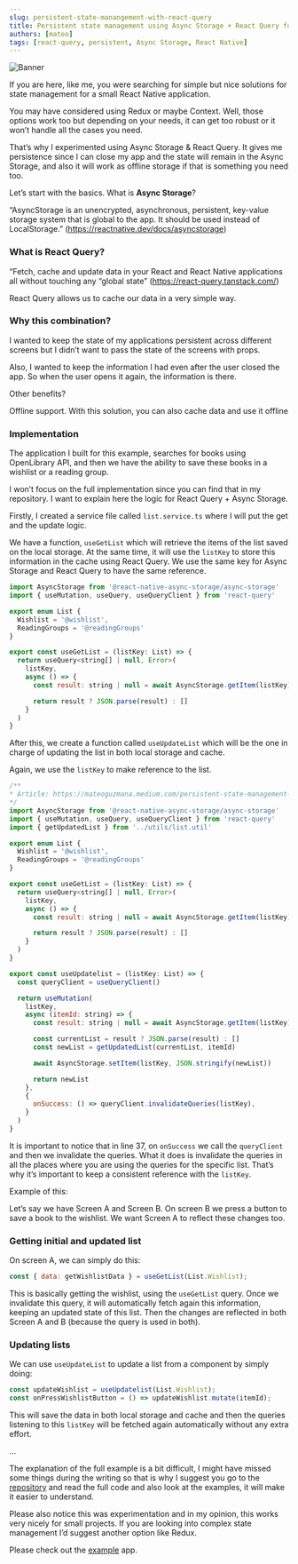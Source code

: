 ```yaml
---
slug: persistent-state-manangement-with-react-query
title: Persistent state management using Async Storage + React Query for React Native
authors: [mateo]
tags: [react-query, persistent, Async Storage, React Native]
---
```


![Banner](./img/banner.png)

If you are here, like me, you were searching for simple but nice solutions for state management for a small React Native application.

You may have considered using Redux or maybe Context. Well, those options work too but depending on your needs, it can get too robust or it won’t handle all the cases you need.

That’s why I experimented using Async Storage & React Query. It gives me persistence since I can close my app and the state will remain in the Async Storage, and also it will work as offline storage if that is something you need too.

Let’s start with the basics. What is **Async Storage**?

“AsyncStorage is an unencrypted, asynchronous, persistent, key-value storage system that is global to the app. It should be used instead of LocalStorage.” (https://reactnative.dev/docs/asyncstorage)

### What is React Query?

“Fetch, cache and update data in your React and React Native applications all without touching any “global state” (https://react-query.tanstack.com/)

React Query allows us to cache our data in a very simple way.

### Why this combination?

I wanted to keep the state of my applications persistent across different screens but I didn’t want to pass the state of the screens with props.

Also, I wanted to keep the information I had even after the user closed the app. So when the user opens it again, the information is there.

Other benefits?

Offline support. With this solution, you can also cache data and use it offline

### Implementation

The application I built for this example, searches for books using OpenLibrary API, and then we have the ability to save these books in a wishlist or a reading group.

I won’t focus on the full implementation since you can find that in my repository. I want to explain here the logic for React Query + Async Storage.

Firstly, I created a service file called `list.service.ts` where I will put the get and the update logic.

We have a function, `useGetList` which will retrieve the items of the list saved on the local storage. At the same time, it will use the `listKey` to store this information in the cache using React Query. We use the same key for Async Storage and React Query to have the same reference.

```javascript
import AsyncStorage from '@react-native-async-storage/async-storage'
import { useMutation, useQuery, useQueryClient } from 'react-query'

export enum List {
  Wishlist = '@wishlist',
  ReadingGroups = '@readingGroups'
}

export const useGetList = (listKey: List) => {
  return useQuery<string[] | null, Error>(
    listKey,
    async () => {
      const result: string | null = await AsyncStorage.getItem(listKey)

      return result ? JSON.parse(result) : []
    }
  )
}
```

After this, we create a function called `useUpdateList` which will be the one in charge of updating the list in both local storage and cache.

Again, we use the `listKey` to make reference to the list.

```javascript
/**
* Article: https://mateoguzmana.medium.com/persistent-state-management-using-async-storage-react-query-for-simple-react-native-apps-9206db073f4a
*/
import AsyncStorage from '@react-native-async-storage/async-storage'
import { useMutation, useQuery, useQueryClient } from 'react-query'
import { getUpdatedList } from '../utils/list.util'

export enum List {
  Wishlist = '@wishlist',
  ReadingGroups = '@readingGroups'
}

export const useGetList = (listKey: List) => {
  return useQuery<string[] | null, Error>(
    listKey,
    async () => {
      const result: string | null = await AsyncStorage.getItem(listKey)

      return result ? JSON.parse(result) : []
    }
  )
}

export const useUpdatelist = (listKey: List) => {
  const queryClient = useQueryClient()

  return useMutation(
    listKey,
    async (itemId: string) => {
      const result: string | null = await AsyncStorage.getItem(listKey)

      const currentList = result ? JSON.parse(result) : []
      const newList = getUpdatedList(currentList, itemId)

      await AsyncStorage.setItem(listKey, JSON.stringify(newList))

      return newList
    },
    {
      onSuccess: () => queryClient.invalidateQueries(listKey),
    }
  )
}
```

It is important to notice that in line 37, on `onSuccess` we call the `queryClient` and then we invalidate the queries. What it does is invalidate the queries in all the places where you are using the queries for the specific list. That’s why it’s important to keep a consistent reference with the `listKey`.

Example of this:

Let’s say we have Screen A and Screen B. On screen B we press a button to save a book to the wishlist. We want Screen A to reflect these changes too.

### Getting initial and updated list

On screen A, we can simply do this:

```javascript
const { data: getWishlistData } = useGetList(List.Wishlist);
```

This is basically getting the wishlist, using the `useGetList` query. Once we invalidate this query, it will automatically fetch again this information, keeping an updated state of this list. Then the changes are reflected in both Screen A and B (because the query is used in both).

### Updating lists

We can use `useUpdateList` to update a list from a component by simply doing:

```javascript
const updateWishlist = useUpdatelist(List.Wishlist);
const onPressWishlistButton = () => updateWishlist.mutate(itemId);
```

This will save the data in both local storage and cache and then the queries listening to this `listKey` will be fetched again automatically without any extra effort.

...

The explanation of the full example is a bit difficult, I might have missed some things during the writing so that is why I suggest you go to the [repository](https://github.com/mateoguzmana/open-library-react-native-example) and read the full code and also look at the examples, it will make it easier to understand.

Please also notice this was experimentation and in my opinion, this works very nicely for small projects. If you are looking into complex state management I’d suggest another option like Redux.

Please check out the [example](https://github.com/mateoguzmana/open-library-react-native-example) app.